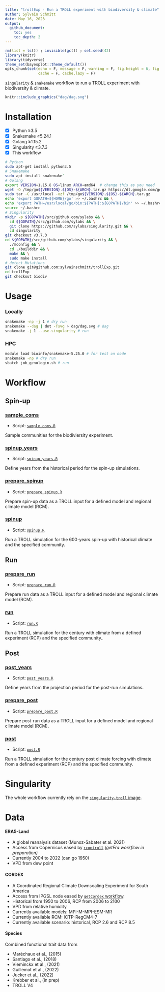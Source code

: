 ```yaml
---
title: "trollExp - Run a TROLL experiment with biodiversity & climate"
author: Sylvain Schmitt
date: May 16, 2023
output:
  github_document: 
    toc: yes
    toc_depth: 2
---
```


```r
rm(list = ls()) ; invisible(gc()) ; set.seed(42)
library(knitr)
library(tidyverse)
theme_set(bayesplot::theme_default())
opts_chunk$set(echo = F, message = F, warning = F, fig.height = 6, fig.width = 8,
               cache = F, cache.lazy = F)
```

[`singularity` & `snakemake`](https://github.com/sylvainschmitt/snakemake_singularity) workflow to run a TROLL experiment with biodiversity & climate.

```r
knitr::include_graphics("dag/dag.svg")
```

# Installation

- [x] Python ≥3.5
- [x] Snakemake ≥5.24.1
- [x] Golang ≥1.15.2
- [x] Singularity ≥3.7.3
- [x] This workflow

```bash
# Python
sudo apt-get install python3.5
# Snakemake
sudo apt install snakemake`
# Golang
export VERSION=1.15.8 OS=linux ARCH=amd64  # change this as you need
wget -O /tmp/go${VERSION}.${OS}-${ARCH}.tar.gz https://dl.google.com/go/go${VERSION}.${OS}-${ARCH}.tar.gz && \
sudo tar -C /usr/local -xzf /tmp/go${VERSION}.${OS}-${ARCH}.tar.gz
echo 'export GOPATH=${HOME}/go' >> ~/.bashrc && \
echo 'export PATH=/usr/local/go/bin:${PATH}:${GOPATH}/bin' >> ~/.bashrc && \
source ~/.bashrc
# Singularity
mkdir -p ${GOPATH}/src/github.com/sylabs && \
  cd ${GOPATH}/src/github.com/sylabs && \
  git clone https://github.com/sylabs/singularity.git && \
  cd singularity
git checkout v3.7.3
cd ${GOPATH}/src/github.com/sylabs/singularity && \
  ./mconfig && \
  cd ./builddir && \
  make && \
  sudo make install
# detect Mutations
git clone git@github.com:sylvainschmitt/trollExp.git
cd trollExp
git checkout biodiv
```

# Usage

### Locally

```bash
snakemake -np -j 1 # dry run
snakemake --dag | dot -Tsvg > dag/dag.svg # dag
snakemake -j 1 --use-singularity # run
```

### HPC

```bash
module load bioinfo/snakemake-5.25.0 # for test on node
snakemake -np # dry run
sbatch job_genologin.sh # run
```

# Workflow

## Spin-up


### [sample_coms](https://github.com/sylvainschmitt/trollExp/blob/biodiv/rules/sample_coms.py)

* Script: [`sample_coms.R`](https://github.com/sylvainschmitt/trollExp/blob/biodiv/scripts/sample_coms.R)

Sample communities for the biodiviersity experiment.

### [spinup_years](https://github.com/sylvainschmitt/trollExp/blob/biodiv/rules/spinup_years.smk)

* Script: [`spinup_years.R`](https://github.com/sylvainschmitt/trollExp/blob/biodiv/scripts/spinup_years.R)

Define years from the historical period for the spin-up simulations.

### [prepare_spinup](https://github.com/sylvainschmitt/trollExp/blob/biodiv/rules/prepare_spinup.smk)

* Script: [`prepare_spinup.R`](https://github.com/sylvainschmitt/trollExp/blob/biodiv/scripts/prepare_spinupe.R)

Prepare spin-up data as a TROLL input for a defined model and regional climate model (RCM).

### [spinup](https://github.com/sylvainschmitt/trollExp/blob/biodiv/rules/spinup.smk)

* Script: [`spinup.R`](https://github.com/sylvainschmitt/trollExp/blob/biodiv/scripts/spinup.R)

Run a TROLL simulation for the 600-years spin-up with historical climate and the specified community.

## Run

### [prepare_run](https://github.com/sylvainschmitt/trollExp/blob/biodiv/rules/prepare_run.smk)

* Script: [`prepare_run.R`](https://github.com/sylvainschmitt/trollExp/blob/biodiv/scripts/prepare_run.R)

Prepare run data as a TROLL input for a defined model and regional climate model (RCM).

### [run](https://github.com/sylvainschmitt/trollExp/blob/biodiv/rules/run.smk)

* Script: [`run.R`](https://github.com/sylvainschmitt/trollExp/blob/biodiv/scripts/run.R)

Run a TROLL simulation for the century with climate from a defined experiment (RCP)  and the specified community..

## Post

### [post_years](https://github.com/sylvainschmitt/trollExp/blob/biodiv/rules/post_years.smk)

* Script: [`post_years.R`](https://github.com/sylvainschmitt/trollExp/blob/biodiv/scripts/post_years.R)

Define years from the projection period for the post-run simulations.

### [prepare_post](https://github.com/sylvainschmitt/trollExp/blob/biodiv/rules/prepare_post.smk)

* Script: [`prepare_post.R`](https://github.com/sylvainschmitt/trollExp/blob/biodiv/scripts/prepare_post.R)

Prepare post-run data as a TROLL input for a defined model and regional climate model (RCM).

### [post](https://github.com/sylvainschmitt/trollExp/blob/biodiv/rules/post.smk)

* Script: [`post.R`](https://github.com/sylvainschmitt/trollExp/blob/biodiv/scripts/post.R)

Run a TROLL simulation for the century post climate forcing with climate from a defined experiment (RCP) and the specified community.

# Singularity

The whole workflow currently rely on the [`singularity-troll` image](https://github.com/sylvainschmitt/singularity-troll).

# Data

#### **ERA5-Land**

* A global reanalysis dataset (Munoz-Sabater et al. 2021) 
* Access from Copernicus eased by [`rcontroll`](https://sylvainschmitt.github.io/rcontroll/articles/climate.html)
_(getEra workflow in preparation)_
* Currently 2004 to 2022 (can go 1950)
* VPD from dew point

#### **CORDEX**

* A Coordinated Regional Climate Downscaling Experiment for South America 
* Access from IPGSL node eased by [`getCordex` workflow](https://github.com/sylvainschmitt/getCordex).
* Historical from 1950 to 2006, RCP from 2006 to 2100
* VPD from relative humidity
* Currently available models: MPI-M-MPI-ESM-MR
* Currently available RCM: ICTP-RegCM4-7
* Currently available scenario: historical, RCP 2.6 and RCP 8.5

#### **Species**

Combined functional trait data from:

* Maréchaux et al., (2015)
* Santiago et al., (2018)
* Vleminckx et al., (2021)
* Guillemot et al., (2022)
* Jucker et al., (2022)
* Krebber et al., (in prep)
* TROLL V4
